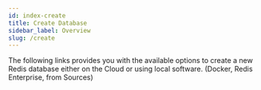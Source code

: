 ```yaml
---
id: index-create
title: Create Database 
sidebar_label: Overview 
slug: /create
---
```




The following links provides you with the available options to create a new Redis database either on the Cloud or using local software. (Docker, Redis Enterprise, from Sources)


<div class="row">
  <div class="col">
     <RedisCard
        title="Redis Stack"
        description="Create database using Redis Stack"
        page="/create/redis-stack"
        />
 </div>



 <div class="col">
     <RedisCard 
        title="Redis Enterprise Cloud" 
        imgPath="recloud.png"
        description="Create database using Redis Enterprise Cloud" 
        preview="recloud.png"
        page="/create/rediscloud"
        />
 </div>


 <div class="col">
    <RedisCard 
        title="Redis on Heroku" 
        description="Create Redis database on Heroku" 
        page="/create/heroku"
        />
 </div>
</div>

<div class="row">
 <div class="col">
    <RedisCard 
        title="Redis on Azure Cache" 
        description="Create Redis database on Azure Cache" 
        page="/create/azure"
        />
 </div>


 <div class="col">
     <RedisCard
        title="Redis on Google Cloud"
        imgPath="recloud.png"
        description="Create Redis database using Google Cloud"
        preview="recloud.png"
        page="/create/gcp"
        />
</div>


 <div class="col">
    <RedisCard
        title="Redis on AWS"
        description="Create Redis database on AWS"
        page="/create/aws"
        />
 </div>
</div>

<div class="row">

 <div class="col">
    <RedisCard
        title="Redis on Docker"
        description="Create Redis database on Docker"                   
        page="/create/docker"
        />
 </div>


 <div class="col">
     <RedisCard
        title="Redis on Kubernetes"
        imgPath="recloud.png"
        description="Create Redis database on Kubernetes Platform"
        preview="recloud.png"
        page="/create/kubernetes"
        />
</div>


 <div class="col">
    <RedisCard
        title="Redis from Source"
        description="Create Redis database from Source"
        page="/create/from-source"
        />   
  </div>
</div>

<div class="row">

   <div class="col">
    <RedisCard
        title="Redis on Mac"
        description="Create Redis database on Mac using Homebrew"
        page="/create/homebrew"
        />
  </div>



</div>




